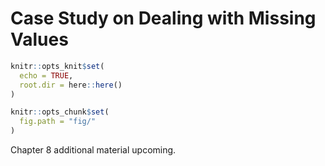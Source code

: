 # Case Study on Dealing with Missing Values {#missing-case}

```r
knitr::opts_knit$set(
  echo = TRUE,
  root.dir = here::here()
)

knitr::opts_chunk$set(
  fig.path = "fig/"
)
```

Chapter 8 additional material upcoming.
